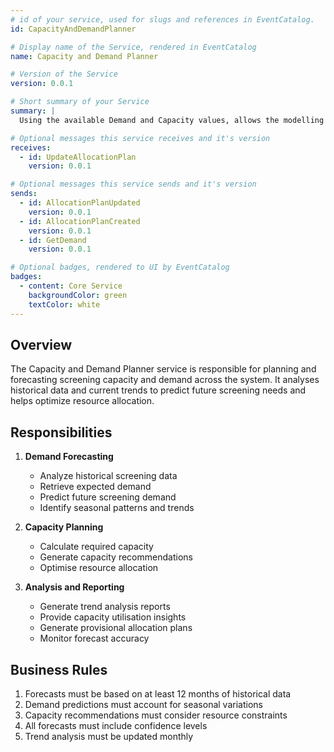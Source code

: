 ```yaml
---
# id of your service, used for slugs and references in EventCatalog.
id: CapacityAndDemandPlanner

# Display name of the Service, rendered in EventCatalog
name: Capacity and Demand Planner

# Version of the Service
version: 0.0.1

# Short summary of your Service
summary: |
  Using the available Demand and Capacity values, allows the modelling of scenarios that will generate an AllocationPlan

# Optional messages this service receives and it's version
receives:
  - id: UpdateAllocationPlan
    version: 0.0.1

# Optional messages this service sends and it's version
sends:
  - id: AllocationPlanUpdated
    version: 0.0.1
  - id: AllocationPlanCreated
    version: 0.0.1
  - id: GetDemand
    version: 0.0.1

# Optional badges, rendered to UI by EventCatalog
badges:
  - content: Core Service
    backgroundColor: green
    textColor: white
---
```


## Overview

The Capacity and Demand Planner service is responsible for planning and forecasting screening capacity and demand across the system. It analyses historical data and current trends to predict future screening needs and helps optimize resource allocation.

## Responsibilities

1. **Demand Forecasting**

   - Analyze historical screening data
   - Retrieve expected demand
   - Predict future screening demand
   - Identify seasonal patterns and trends

2. **Capacity Planning**

   - Calculate required capacity
   - Generate capacity recommendations
   - Optimise resource allocation

3. **Analysis and Reporting**
   - Generate trend analysis reports
   - Provide capacity utilisation insights
   - Generate provisional allocation plans
   - Monitor forecast accuracy

## Business Rules

1. Forecasts must be based on at least 12 months of historical data
2. Demand predictions must account for seasonal variations
3. Capacity recommendations must consider resource constraints
4. All forecasts must include confidence levels
5. Trend analysis must be updated monthly

<NodeGraph />
